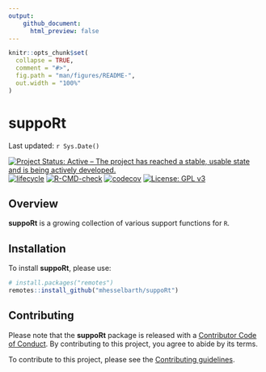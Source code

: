 ```yaml
---
output: 
    github_document:
      html_preview: false
---
```


<!-- README.md is generated from README.Rmd. Please edit that file -->

```r
knitr::opts_chunk$set(
  collapse = TRUE,
  comment = "#>",
  fig.path = "man/figures/README-",
  out.width = "100%"
)
```

# suppoRt

Last updated: `r Sys.Date()`

<!-- badges: start -->

[![Project Status: Active – The project has reached a stable, usable state and is being actively developed.](https://www.repostatus.org/badges/latest/active.svg)](https://www.repostatus.org/#active)
[![lifecycle](https://img.shields.io/badge/lifecycle-experimental-orange.svg)](https://www.tidyverse.org/lifecycle/#experimental)
[![R-CMD-check](https://github.com/mhesselbarth/suppoRt/actions/workflows/R-CMD-check.yaml/badge.svg)](https://github.com/mhesselbarth/suppoRt/actions/workflows/R-CMD-check.yaml)
[![codecov](https://codecov.io/gh/mhesselbarth/suppoRt/branch/main/graph/badge.svg?token=7jRqHcow3n)](https://codecov.io/gh/mhesselbarth/suppoRt)
[![License: GPL v3](https://img.shields.io/badge/License-GPLv3-blue.svg)](https://www.gnu.org/licenses/gpl-3.0)

<!-- badges: end -->

## Overview

**suppoRt** is a growing collection of various support functions for `R`.

## Installation

To install **suppoRt**, please use: 
  
```r
# install.packages("remotes")
remotes::install_github("mhesselbarth/suppoRt")
```

## Contributing

Please note that the **suppoRt** package is released with a [Contributor Code of Conduct](CODE_OF_CONDUCT.md). By contributing to this project, you agree to abide by its terms.

To contribute to this project, please see the [Contributing guidelines](CONTRIBUTING.md).
